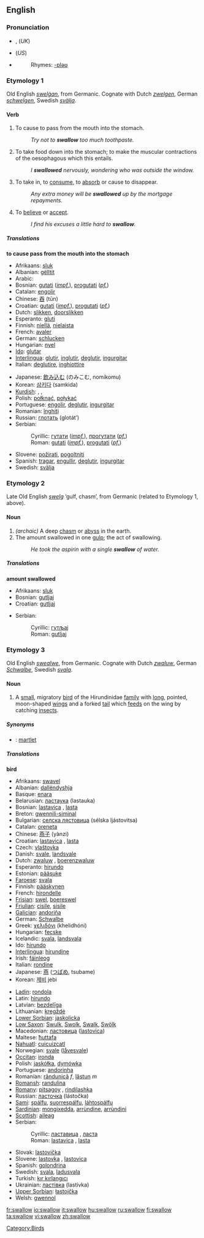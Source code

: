 ==English==

===Pronunciation===
*{{IPA|/ˈswɒləʊ/}}, {{SAMPA|/"swQl@U/}} (''UK'')
*{{IPA|/ˈswɑ.loʊ/}} (''US'')
*{{audio|en-us-swallow.ogg|Audio (US)}}
*:Rhymes: [[Rhymes:English:-ɒləʊ|-ɒləʊ]]

===Etymology 1===
Old English ''[[swelgan|swelġan]]'', from Germanic.  Cognate with Dutch ''[[zwelgen]]'', German ''[[schwelgen]]'', Swedish ''[[svälja]]''.

====Verb====
{{en-verb}}

# {{transitive}} To cause to pass from the mouth into the stomach.
#:''Try not to '''swallow''' too much toothpaste.''
# {{intransitive}} To take food down into the stomach; to make the muscular contractions of the oesophagous which this entails.
#:''I '''swallowed''' nervously, wondering who was outside the window.''
# {{transitive}} To take in, to [[consume]], to [[absorb]] or cause to disappear.
#:''Any extra money will be '''swallowed''' up by the mortgage repayments.''
# {{transitive}} To [[believe]] or [[accept]].
#:''I find his excuses a little hard to '''swallow'''.''

=====Translations=====
'''to cause pass from the mouth into the stomach'''
{{top}}
*Afrikaans: [[sluk]]
*Albanian: [[gëlltit]]
*Arabic: {{ARchar|[[جرع]]}} {{Unicode|(járaʕa)}}
*Bosnian: [[gutati]] (''[[impf.]]''), [[progutati]] (''[[pf.]]'')
*Catalan: [[engolir]]
*Chinese: [[吞]] (tūn)
*Croatian: [[gutati]] (''[[impf.]]''), [[progutati]] (''[[pf.]]'')
*Dutch: [[slikken]], [[doorslikken]]
*Esperanto: [[gluti]]
*Finnish: [[niellä]], [[nielaista]]
*French: [[avaler]]
*German: [[schlucken]]
*Hungarian: [[nyel]]
*[[Ido]]: [[glutar]]
*[[Interlingua]]: [[glutir]], [[inglutir]], [[deglutir]], [[ingurgitar]]
*Italian: [[deglutire]], [[inghiottire]]
{{mid}}
*Japanese: [[飲み込む]] (のみこむ, nomikomu)
*Korean: [[삼키다]] (samkida)
*[[Kurdish]]: {{trad|ku|daqurtandin}}, {{trad|ku|daûrandin}}, {{trad|ku|dabilandin}}
*Polish: [[połknąć]], [[połykać]]
*Portuguese: [[engolir]], [[deglutir]], [[ingurgitar]]
*Romanian: [[înghiţi]]
*Russian: [[глотать]] (glotát’)
*Serbian:
*:Cyrillic: [[гутати]] (''[[impf.]]''), [[прогутати]] (''[[pf.]]'')
*:Roman: [[gutati]] (''[[impf.]]''), [[progutati]] (''[[pf.]]'')
*Slovene: [[požirati]], [[pogoltniti]]
*Spanish: [[tragar]], [[engullir]], [[deglutir]], [[ingurgitar]]
*Swedish: [[svälja]]
{{bottom}}

===Etymology 2===
Late Old English ''[[swelg]]'' ‘gulf, chasm’, from Germanic (related to Etymology 1, above).

====Noun====
{{en-noun}}

# ''(archaic)'' A deep [[chasm]] or [[abyss]] in the earth.
# The amount swallowed in one [[gulp]]; the act of swallowing.
#:''He took the aspirin with a single '''swallow''' of water.''

=====Translations=====
'''amount swallowed'''
{{top}}
*Afrikaans: [[sluk]]
*Bosnian: [[gutljaj#Bosnian|gutljaj]] {{m}}
*Croatian: [[gutljaj#Croatian|gutljaj]] {{m}}
{{mid}}
*Serbian:
*:Cyrillic: [[гутљај#Serbian|гутљај]] {{m}}
*:Roman: [[gutljaj#Serbian|gutljaj]] {{m}}
{{bottom}}

===Etymology 3===
Old English ''[[swealwe]]'', from Germanic.  Cognate with Dutch ''[[zwaluw]]'', German ''[[Schwalbe]]'', Swedish ''[[svala]]''.

====Noun====
{{en-noun}}
{{wikipedia}}

# A [[small]], migratory [[bird]] of the Hirundinidae [[family]] with [[long]], pointed, moon-shaped [[wing]]s and a forked [[tail]] which [[feed]]s on the wing by catching [[insect]]s.

=====Synonyms=====
*{{italbrac|small bird of Hirundunudae}}: [[martlet]]

===== Translations =====
'''bird'''
{{top}}
*Afrikaans: [[swavel]]
*Albanian: [[dallëndyshja]]
*Basque: [[enara]]
*Belarusian: [[ластаука]] (lastauka) {{f}}
*Bosnian: [[lastavica]] {{f}}, [[lasta]] {{f}}
*Breton: [[gwennili-siminal]]
*Bulgarian: [[селска лястовица]] (sélska ljástovitsa) {{f}}
*Catalan: [[oreneta]] {{f}}
*Chinese: [[燕子]] (yànzi)
*Croatian: [[lastavica]] {{f}}, [[lasta]] {{f}}
*Czech: [[vlaštovka]] {{f}}
*Danish: [[svale]], [[landsvale]]
*Dutch: [[zwaluw]] {{f}}, [[boerenzwaluw]] {{f}}
*Esperanto: [[hirundo]]
*Estonian: [[pääsuke]]
*[[Faroese]]: [[svala]]
*Finnish: [[pääskynen]]
*French: [[hirondelle]] {{f}}
*[[Frisian]]: [[swel]], [[boereswel]]
*[[Friulian]]: [[cisile]], [[sisile]]
*[[Galician]]: [[andoriña]] {{f}}
*German: [[Schwalbe]] {{f}}
*Greek: [[χελιδόνι]] (khelidhóni)
*Hungarian: [[fecske]]
*Icelandic: [[svala]], [[landsvala]]
*Ido: [[hirundo]]
*[[Interlingua]]: [[hirundine]]
*Irish: [[fáinleog]]
*Italian: [[rondine]]
*Japanese: [[燕]] ([[つばめ]], tsubame)
*Korean: [[제비]] jebi
{{mid}}
*[[Ladin]]: [[rondola]]
*Latin: [[hirundo]]
*Latvian: [[bezdelīga]]
*Lithuanian: [[kregždė]] {{f}}
*[[Lower Sorbian]]: [[jaskolicka]]
*[[Low Saxon]]: [[Swulk]], [[Swolk]], [[Swalk]], [[Swölk]] {{f}}
*Macedonian: [[ластовица]] ([[lastovica]]) {{f}}
*Maltese: [[ħuttafa]]
*[[Nahuatl]]: [[cuicuizcatl]]
*Norwegian: [[svale]] ([[låvesvale]])
*[[Occitan]]: [[ironda]]
*Polish: [[jaskółka]], [[dymówka]]
*Portuguese: [[andorinha]] {{f}}
*Romanian: [[rândunică]] ''f'', [[lăstun]] ''m''
*[[Romansh]]: [[randulina]]
*[[Romany]]: [[pitsagoy]] {{m}}, [[rindilashka]] {{f}}
*Russian: [[ласточка]] (lástočka) {{f}}
*[[Sami]]: [[spálfu]], [[suorrespálfu]], [[láhtospálfu]]
*[[Sardinian]]: [[mongixedda]], [[arrùndine]], [[arrùndini]]
*[[Scottish]]: [[aileag]]
*Serbian:
*:Cyrillic: [[ластавица]] {{f}}, [[ласта]] {{f}}
*:Roman: [[lastavica#Serbian|lastavica]] {{f}}, [[lasta#Serbian|lasta]] {{f}}
*Slovak: [[lastovička]] {{f}}
*Slovene: [[lastovka]] {{f}}, [[lastovica]] {{f}}
*Spanish: [[golondrina]] {{f}}
*Swedish: [[svala]], [[ladusvala]]
*Turkish: [[kır kırlangıcı]]
*Ukrainian: [[ластівка]] (lastivka) {{f}}
*[[Upper Sorbian]]: [[łastojčka]]
*Welsh: [[gwennol]]
{{bottom}}

[[Category:Birds]]

[[fr:swallow]]
[[io:swallow]]
[[it:swallow]]
[[hu:swallow]]
[[ru:swallow]]
[[fi:swallow]]
[[ta:swallow]]
[[vi:swallow]]
[[zh:swallow]]